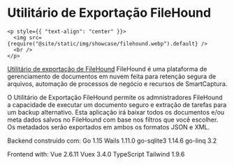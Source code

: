 # Utilitário de Exportação FileHound

```mdx-code-block
<p style={{ "text-align": "center" }}>
  <img src={require("@site/static/img/showcase/filehound.webp").default} />
  <br />
</p>
```

[Utilitário de exportação de FileHound](https://www.filehound.co.uk/) FileHound é uma plataforma de gerenciamento de documentos em nuvem feita para retenção segura de arquivos, automação de processos de negócio e recursos de SmartCaptura.

O Utilitário de Exportação FileHound permite os admnistradores FileHound a capacidade de executar um documento seguro e extração de tarefas para um backup alternativo. Esta aplicação irá baixar todos os documentos e/ou meta dados salvos no FileHound com base nos filtros que você escolher. Os metadados serão exportados em ambos os formatos JSON e XML.

Backend construído com: Go 1.15 Wails 1.11.0 go-sqlite3 1.14.6 go-linq 3.2

Frontend with: Vue 2.6.11 Vuex 3.4.0 TypeScript Tailwind 1.9.6
